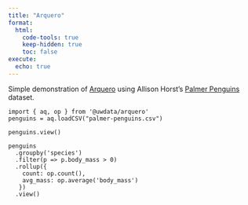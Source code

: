 ```yaml
---
title: "Arquero"
format:
  html:
    code-tools: true
    keep-hidden: true
    toc: false
execute: 
  echo: true
---
```


Simple demonstration of [Arquero](https://uwdata.github.io/arquero/) using Allison Horst's [Palmer Penguins](https://allisonhorst.github.io/palmerpenguins/) dataset. 

```ojs
import { aq, op } from '@uwdata/arquero'
penguins = aq.loadCSV("palmer-penguins.csv")

penguins.view()

penguins
  .groupby('species')
  .filter(p => p.body_mass > 0)
  .rollup({
    count: op.count(),
    avg_mass: op.average('body_mass')
   })
  .view()
```

